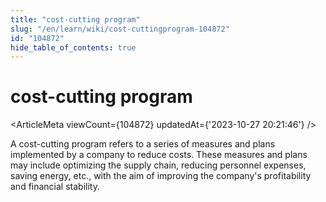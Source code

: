 ```yaml
---
title: "cost-cutting program"
slug: "/en/learn/wiki/cost-cuttingprogram-104872"
id: "104872"
hide_table_of_contents: true
---
```



<Breadcrumbs current="cost-cutting program" />

# cost-cutting program

<ArticleMeta viewCount={104872} updatedAt={'2023-10-27 20:21:46'} />
<div className='border-solid border-b border-t-0 my-4 border-[var(--ifm-color-gray-300)]' />

A cost-cutting program refers to a series of measures and plans implemented by a company to reduce costs. These measures and plans may include optimizing the supply chain, reducing personnel expenses, saving energy, etc., with the aim of improving the company's profitability and financial stability.
